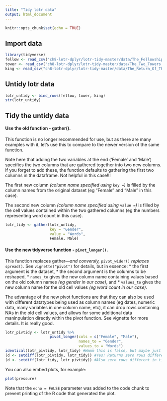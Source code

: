 ```yaml
---
title: "Tidy lotr data"
output: html_document
---
```


```r
knitr::opts_chunk$set(echo = TRUE)
```

## Import data
```r
library(tidyverse)
fellow <- read_csv("ch8-lotr-dplyr/lotr-tidy-master/data/The_Fellowship_Of_The_Ring.csv")
tower <- read_csv("ch8-lotr-dplyr/lotr-tidy-master/data/The_Two_Towers.csv")
king <- read_csv("ch8-lotr-dplyr/lotr-tidy-master/data/The_Return_Of_The_King.csv")
```

## Untidy lotr data
```r
lotr_untidy <- bind_rows(fellow, tower, king)
str(lotr_untidy)
```

## Tidy the untidy data
#### Use the old function - gather(). 
This function is no longer recommended for use, but as there are many examples with it, let's use this to compare to the newer version of the same function.

Note here that adding the two variables at the end ('Female' and 'Male') specifies the two columns that are gathered together into two new columns. If you forget to add these, the function defaults to gathering the first two columns in the dataframe. Not helpful in this case!!! 

The first new column *(column name specified using* `key = `*)* is filled by the column names from the original dataset (eg "Female" and "Male" in this case). 

The second new column *(column name specified using* `value = `*)* is filled by the cell values contained within the two gathered columns (eg the numbers representing word count in this case).

```r
lotr_tidy <- gather(lotr_untidy,
                    key = "Gender",
                    value = "Words",
                    Female, Male)
```

#### Use the new tidyverse function - `pivot_longer()`. 
This function replaces gather—*and conversly,* `pivot_wider()` *replaces* `spread()`. See `vignette("pivot")` for details, but in essence: 
* the first argument is the dataset, 
* the second argument is the columns to be reshaped, 
* `names_to` gives the new column name containing values based on the old column names *(eg gender in our case)*, and 
* `values_to` gives the new column name for the old cell values *(eg word count in our case)*.

The advantage of the new pivot functions are that they can also be used with different datatypes being used as column names (eg dates, numeric data, many variables in one column name, etc), it can drop rows containing NAs in the old cell values, and allows for some additional data maninpulation directly within the pivot function. See vignette for more details. It is really good.
```r
lotr_pivtidy <- lotr_untidy %>% 
                    pivot_longer(cols = c("Female", "Male"),
                                 names_to = "Gender",
                                 values_to = "Words")
identical(lotr_pivtidy, lotr_tidy) #Hmmm this is false, but maybe just because of different order?
(d <- setdiff(lotr_pivtidy, lotr_tidy)) #Yes! Returns zero rows different in pivot tidy than tidy
(d <- setdiff(lotr_tidy, lotr_pivtidy)) #Also zero rows different in tidy than in pivot tidy. Excellent!
```


You can also embed plots, for example:

```r
plot(pressure)
```

Note that the `echo = FALSE` parameter was added to the code chunk to prevent printing of the R code that generated the plot.
